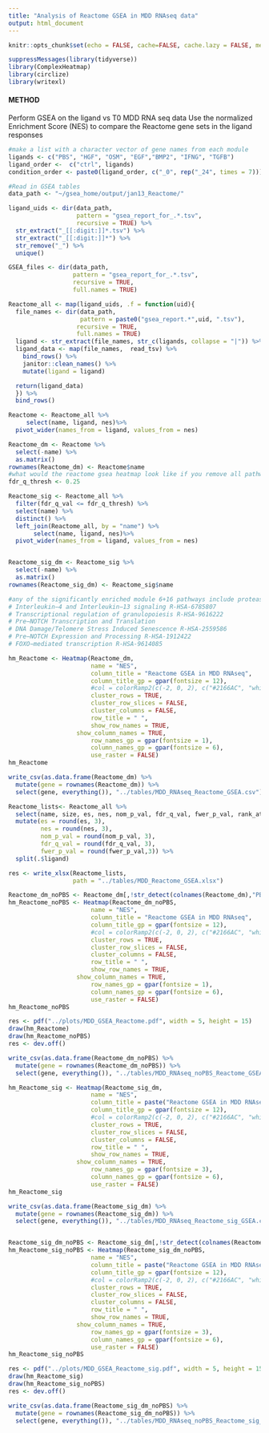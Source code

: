 ```yaml
---
title: "Analysis of Reactome GSEA in MDD RNAseq data"
output: html_document
---
```


```r
knitr::opts_chunk$set(echo = FALSE, cache=FALSE, cache.lazy = FALSE, message=FALSE, warning = FALSE, fig.height=10, fig.width=12)

suppressMessages(library(tidyverse))
library(ComplexHeatmap)
library(circlize)
library(writexl)

```

#### METHOD  
Perform GSEA on the ligand vs T0 MDD RNA seq data
Use the normalized Enrichment Score (NES) to compare the Reactome gene sets in the ligand responses  



```r

#make a list with a character vector of gene names from each module
ligands <- c("PBS", "HGF", "OSM", "EGF","BMP2", "IFNG", "TGFB")
ligand_order <-  c("ctrl", ligands)
condition_order <- paste0(ligand_order, c("_0", rep("_24", times = 7)))

#Read in GSEA tables
data_path <- "~/gsea_home/output/jan13_Reactome/"

ligand_uids <- dir(data_path,
                   pattern = "gsea_report_for_.*.tsv",
                   recursive = TRUE) %>%
  str_extract("_[[:digit:]]*.tsv") %>%
  str_extract("_[[:digit:]]*") %>%
  str_remove("_") %>%
  unique()

GSEA_files <- dir(data_path,
                  pattern = "gsea_report_for_.*.tsv",
                  recursive = TRUE,
                  full.names = TRUE) 

Reactome_all <- map(ligand_uids, .f = function(uid){
  file_names <- dir(data_path,
                    pattern = paste0("gsea_report.*",uid, ".tsv"),
                   recursive = TRUE,
                   full.names = TRUE)
  ligand <- str_extract(file_names, str_c(ligands, collapse = "|")) %>% na.omit
  ligand_data <- map(file_names,  read_tsv) %>%
    bind_rows() %>%
    janitor::clean_names() %>%
    mutate(ligand = ligand)

  return(ligand_data)
  }) %>%
  bind_rows() 

Reactome <- Reactome_all %>%
     select(name, ligand, nes)%>%
  pivot_wider(names_from = ligand, values_from = nes)

Reactome_dm <- Reactome %>%
  select(-name) %>%
  as.matrix()
rownames(Reactome_dm) <- Reactome$name
#what would the reactome gsea heatmap look like if you remove all pathways/genesets that did not have a significant q-value (<0.25) in at least one ligand
fdr_q_thresh <- 0.25

Reactome_sig <- Reactome_all %>%
  filter(fdr_q_val <= fdr_q_thresh) %>%
  select(name) %>%
  distinct() %>%
  left_join(Reactome_all, by = "name") %>%
       select(name, ligand, nes)%>%
  pivot_wider(names_from = ligand, values_from = nes)


Reactome_sig_dm <- Reactome_sig %>%
  select(-name) %>%
  as.matrix()
rownames(Reactome_sig_dm) <- Reactome_sig$name

#any of the significantly enriched module 6+16 pathways include proteases and then which of these proteases are actually in 6+16.
# Interleukin−4 and Interleukin−13 signaling R-HSA-6785807
# Transcriptional regulation of granulopoiesis R-HSA-9616222
# Pre−NOTCH Transcription and Translation
# DNA Damage/Telomere Stress Induced Senescence R-HSA-2559586
# Pre−NOTCH Expression and Processing R-HSA-1912422
# FOXO−mediated transcription R-HSA-9614085

```


```r

hm_Reactome <- Heatmap(Reactome_dm,
                       name = "NES",
                       column_title = "Reactome GSEA in MDD RNAseq",
                       column_title_gp = gpar(fontsize = 12),
                       #col = colorRamp2(c(-2, 0, 2), c("#2166AC", "white", "#B2182B")),
                       cluster_rows = TRUE,
                       cluster_row_slices = FALSE,
                       cluster_columns = FALSE,
                       row_title = " ",
                       show_row_names = TRUE,
                   show_column_names = TRUE,
                       row_names_gp = gpar(fontsize = 1),
                       column_names_gp = gpar(fontsize = 6),
                       use_raster = FALSE)
hm_Reactome

write_csv(as.data.frame(Reactome_dm) %>%
  mutate(gene = rownames(Reactome_dm)) %>%
  select(gene, everything()), "../tables/MDD_RNAseq_Reactome_GSEA.csv")

Reactome_lists<- Reactome_all %>%
  select(name, size, es, nes, nom_p_val, fdr_q_val, fwer_p_val, rank_at_max, ligand) %>%
  mutate(es = round(es, 3),
         nes = round(nes, 3),
         nom_p_val = round(nom_p_val, 3),
         fdr_q_val = round(fdr_q_val, 3),
         fwer_p_val = round(fwer_p_val,3)) %>%
  split(.$ligand) 

res <- write_xlsx(Reactome_lists,
                  path = "../tables/MDD_Reactome_GSEA.xlsx")

Reactome_dm_noPBS <- Reactome_dm[,!str_detect(colnames(Reactome_dm),"PBS")]
hm_Reactome_noPBS <- Heatmap(Reactome_dm_noPBS,
                       name = "NES",
                       column_title = "Reactome GSEA in MDD RNAseq",
                       column_title_gp = gpar(fontsize = 12),
                       #col = colorRamp2(c(-2, 0, 2), c("#2166AC", "white", "#B2182B")),
                       cluster_rows = TRUE,
                       cluster_row_slices = FALSE,
                       cluster_columns = FALSE,
                       row_title = " ",
                       show_row_names = TRUE,
                   show_column_names = TRUE,
                       row_names_gp = gpar(fontsize = 1),
                       column_names_gp = gpar(fontsize = 6),
                       use_raster = FALSE)
hm_Reactome_noPBS

res <- pdf("../plots/MDD_GSEA_Reactome.pdf", width = 5, height = 15)
draw(hm_Reactome)
draw(hm_Reactome_noPBS)
res <- dev.off()

write_csv(as.data.frame(Reactome_dm_noPBS) %>%
  mutate(gene = rownames(Reactome_dm_noPBS)) %>%
  select(gene, everything()), "../tables/MDD_RNAseq_noPBS_Reactome_GSEA.csv")

```


```r

hm_Reactome_sig <- Heatmap(Reactome_sig_dm,
                       name = "NES",
                       column_title = paste("Reactome GSEA in MDD RNAseq\nq thresh: ",fdr_q_thresh),
                       column_title_gp = gpar(fontsize = 12),
                       #col = colorRamp2(c(-2, 0, 2), c("#2166AC", "white", "#B2182B")),
                       cluster_rows = TRUE,
                       cluster_row_slices = FALSE,
                       cluster_columns = FALSE,
                       row_title = " ",
                       show_row_names = TRUE,
                   show_column_names = TRUE,
                       row_names_gp = gpar(fontsize = 3),
                       column_names_gp = gpar(fontsize = 6),
                       use_raster = FALSE)
hm_Reactome_sig

write_csv(as.data.frame(Reactome_sig_dm) %>%
  mutate(gene = rownames(Reactome_sig_dm)) %>%
  select(gene, everything()), "../tables/MDD_RNAseq_Reactome_sig_GSEA.csv")


Reactome_sig_dm_noPBS <- Reactome_sig_dm[,!str_detect(colnames(Reactome_sig_dm),"PBS")]
hm_Reactome_sig_noPBS <- Heatmap(Reactome_sig_dm_noPBS,
                       name = "NES",
                       column_title = paste("Reactome GSEA in MDD RNAseq\nq thresh: ",fdr_q_thresh),
                       column_title_gp = gpar(fontsize = 12),
                       #col = colorRamp2(c(-2, 0, 2), c("#2166AC", "white", "#B2182B")),
                       cluster_rows = TRUE,
                       cluster_row_slices = FALSE,
                       cluster_columns = FALSE,
                       row_title = " ",
                       show_row_names = TRUE,
                   show_column_names = TRUE,
                       row_names_gp = gpar(fontsize = 3),
                       column_names_gp = gpar(fontsize = 6),
                       use_raster = FALSE)
hm_Reactome_sig_noPBS

res <- pdf("../plots/MDD_GSEA_Reactome_sig.pdf", width = 5, height = 15)
draw(hm_Reactome_sig)
draw(hm_Reactome_sig_noPBS)
res <- dev.off()

write_csv(as.data.frame(Reactome_sig_dm_noPBS) %>%
  mutate(gene = rownames(Reactome_sig_dm_noPBS)) %>%
  select(gene, everything()), "../tables/MDD_RNAseq_noPBS_Reactome_sig_GSEA.csv")

```

